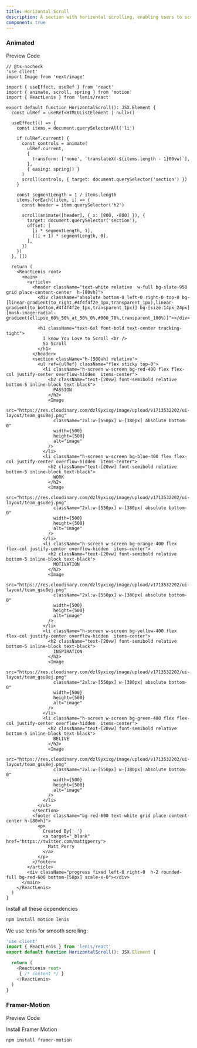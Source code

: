 ```yaml
---
title: Horizontal Scroll
description: A section with horizontal scrolling, enabling users to scroll through content or images within that section
component: true
---
```


### Animated

<Tabs defaultValue="preview" className="w-full relative">
  <TabsList>
    <TabsTrigger value="preview">Preview</TabsTrigger>
    <TabsTrigger value="codesnippet">Code</TabsTrigger>
  </TabsList>
  <TabsContent value="preview">
    <IframeLinkPreviewComponent weblink="horizontal-scrolling-section" category="scrolling" />
  </TabsContent>
  <TabsContent value="codesnippet">
    <CodeWrapper>

```tsx {23,28,32-38}
// @ts-nocheck
'use client'
import Image from 'next/image'

import { useEffect, useRef } from 'react'
import { animate, scroll, spring } from 'motion'
import { ReactLenis } from 'lenis/react'

export default function HorizontalScroll(): JSX.Element {
  const ulRef = useRef<HTMLUListElement | null>()

  useEffect(() => {
    const items = document.querySelectorAll('li')

    if (ulRef.current) {
      const controls = animate(
        ulRef.current,
        {
          transform: ['none', `translateX(-${items.length - 1}00vw)`],
        },
        { easing: spring() }
      )
      scroll(controls, { target: document.querySelector('section') })
    }

    const segmentLength = 1 / items.length
    items.forEach((item, i) => {
      const header = item.querySelector('h2')

      scroll(animate([header], { x: [800, -800] }), {
        target: document.querySelector('section'),
        offset: [
          [i * segmentLength, 1],
          [(i + 1) * segmentLength, 0],
        ],
      })
    })
  }, [])

  return (
    <ReactLenis root>
      <main>
        <article>
          <header className="text-white relative  w-full bg-slate-950  grid place-content-center  h-[80vh]">
            <div className="absolute bottom-0 left-0 right-0 top-0 bg-[linear-gradient(to_right,#4f4f4f2e_1px,transparent_1px),linear-gradient(to_bottom,#4f4f4f2e_1px,transparent_1px)] bg-[size:14px_24px] [mask-image:radial-gradient(ellipse_60%_50%_at_50%_0%,#000_70%,transparent_100%)]"></div>

            <h1 className="text-6xl font-bold text-center tracking-tight">
              I know You Love to Scroll <br />
              So Scroll
            </h1>
          </header>
          <section className="h-[500vh] relative">
            <ul ref={ulRef} className="flex sticky top-0">
              <li className="h-screen w-screen bg-red-400 flex flex-col justify-center overflow-hidden  items-center">
                <h2 className="text-[20vw] font-semibold relative bottom-5 inline-block text-black">
                  PASSION
                </h2>
                <Image
                  src="https://res.cloudinary.com/dzl9yxixg/image/upload/v1713532202/ui-layout/team_gsu8ej.png"
                  className="2xl:w-[550px] w-[380px] absolute bottom-0"
                  width={500}
                  height={500}
                  alt="image"
                />
              </li>
              <li className="h-screen w-screen bg-blue-400 flex flex-col justify-center overflow-hidden  items-center">
                <h2 className="text-[20vw] font-semibold relative bottom-5 inline-block text-black">
                  WORK
                </h2>
                <Image
                  src="https://res.cloudinary.com/dzl9yxixg/image/upload/v1713532202/ui-layout/team_gsu8ej.png"
                  className="2xl:w-[550px] w-[380px] absolute bottom-0"
                  width={500}
                  height={500}
                  alt="image"
                />
              </li>
              <li className="h-screen w-screen bg-orange-400 flex flex-col justify-center overflow-hidden  items-center">
                <h2 className="text-[20vw] font-semibold relative bottom-5 inline-block text-black">
                  MOTIVATION
                </h2>
                <Image
                  src="https://res.cloudinary.com/dzl9yxixg/image/upload/v1713532202/ui-layout/team_gsu8ej.png"
                  className="2xl:w-[550px] w-[380px] absolute bottom-0"
                  width={500}
                  height={500}
                  alt="image"
                />
              </li>
              <li className="h-screen w-screen bg-yellow-400 flex flex-col justify-center overflow-hidden  items-center">
                <h2 className="text-[20vw] font-semibold relative bottom-5 inline-block text-black">
                  INSPIRATION
                </h2>
                <Image
                  src="https://res.cloudinary.com/dzl9yxixg/image/upload/v1713532202/ui-layout/team_gsu8ej.png"
                  className="2xl:w-[550px] w-[380px] absolute bottom-0"
                  width={500}
                  height={500}
                  alt="image"
                />
              </li>
              <li className="h-screen w-screen bg-green-400 flex flex-col justify-center overflow-hidden  items-center">
                <h2 className="text-[20vw] font-semibold relative bottom-5 inline-block text-black">
                  BELIVE
                </h2>
                <Image
                  src="https://res.cloudinary.com/dzl9yxixg/image/upload/v1713532202/ui-layout/team_gsu8ej.png"
                  className="2xl:w-[550px] w-[380px] absolute bottom-0"
                  width={500}
                  height={500}
                  alt="image"
                />
              </li>
            </ul>
          </section>
          <footer className="bg-red-600 text-white grid place-content-center h-[80vh]">
            <p>
              Created By{' '}
              <a target="_blank" href="https://twitter.com/mattgperry">
                Matt Perry
              </a>
            </p>
          </footer>
        </article>
        <div className="progress fixed left-0 right-0  h-2 rounded-full bg-red-600 bottom-[50px] scale-x-0"></div>
      </main>
    </ReactLenis>
  )
}
```

Install all these dependencies

```bash
npm install motion lenis
```

We use lenis for smooth scrolling:

```ts
'use client'
import { ReactLenis } from 'lenis/react'
export default function HorizontalScroll(): JSX.Element {

  return (
    <ReactLenis root>
     { /* content */ }
    </ReactLenis>
  )
}
```

  </CodeWrapper>
  </TabsContent>
</Tabs>

### Framer-Motion

<Tabs defaultValue="preview" className="w-full relative">
  <TabsList>
    <TabsTrigger value="preview">Preview</TabsTrigger>
    <TabsTrigger value="codesnippet">Code</TabsTrigger>
  </TabsList>
  <TabsContent value="preview">
    <IframeLinkPreviewComponent weblink="horizontal-card-scrolling" category="scrolling" />
  </TabsContent>
  <TabsContent value="codesnippet">
    <CodeWrapper noExpand={true}>
      <CodePreview name="horizontalScroll" category="carousel" />

Install Framer Motion

```bash
npm install framer-motion
```

  </CodeWrapper>
  </TabsContent>
</Tabs>
